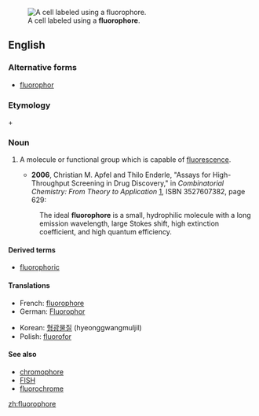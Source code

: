 [[Image:FISH 13 21.jpg|thumb|A cell labeled using a '''fluorophore'''.]]
==English==
===Alternative forms===
*[[fluorophor]]

===Etymology===

{{en-term|fluoro-}} + {{en-term|-phore}}

===Noun===
{{en-noun}}
{{wikipedia}}

#{{biochemistry}} A molecule or functional group which is capable of [[fluorescence]].
#*'''2006''', Christian M. Apfel and Thilo Enderle, "Assays for High-Throughput Screening in Drug Discovery," in ''Combinatorial Chemistry: From Theory to Application'' [http://books.google.com/books?id=LJHUbaMr1usC], ISBN 3527607382, page 629:
#:The ideal '''fluorophore''' is a small, hydrophilic molecule with a long emission wavelength, large Stokes shift, high extinction coefficient, and high quantum efficiency.

====Derived terms====
*[[fluorophoric]]
====Translations====
{{trans-top|molecule capable of fluorescence}}
*French: [[fluorophore]] {{m}}
*German: [[Fluorophor]] {{m}}
{{trans-mid}}
*Korean: [[형광물질]] (hyeonggwangmuljil)
*Polish: [[fluorofor]] 
{{trans-bottom}}

====See also====
*[[chromophore]]
*[[FISH]]
*[[fluorochrome]]

[[zh:fluorophore]]